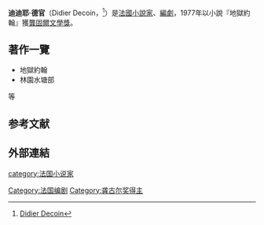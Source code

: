 {{Infobox writer <!-- For more information see [[:Template:Infobox_writer/doc|:Template:Infobox writer/doc]]. -->
| name = Didier Decoin
| image = Réception de Patrice Franceschi comme Écrivain de Marine le 10 février 2014 à l'Hôtel de la Marine à Paris - 17.jpg
| imagesize = 180px
| alt =
| caption = 
| pseudonym =
| birth_name = 	Didier Decoin
| birth_date = 
| birth_place = 法國
| death_date = 
| death_place = 
| resting_place = 
| occupation = 作家
| language = 法語
| nationality =
| ethnicity =
| citizenship =
| education =
| alma_mater =
| period =
| genre =
| subject =
| movement =
| notableworks =
| spouse =
| partner =
| children =
| relatives =
| awards =
| signature =
| signature_alt =
| website =
| portaldisp =
}}
'''迪迪耶·德官'''（Didier Decoin，{{bd|1945年|3月13日|||Decoin, Didier}}<ref>[https://www.academiegoncourt.com/?filmographie=1016697179 Didier Decoin]</ref>）是[[法國|法國]][[小說家|小說家]]、[[編劇|編劇]]，1977年以小說『地獄約翰』獲[[龔固爾文學獎|龔固爾文學獎]]。

== 著作一覽 ==
*地獄約翰
*林園水塘部
等

== 参考文献 ==
{{Reflist}}

== 外部連結 ==
{{commonscat|Didier Decoin}}

{{Authority control}}

{{DEFAULTSORT:Decoin, Didier}}
[[category:法国小说家|category:法国小说家]]
[[Category:法国编剧|Category:法国编剧]]
[[Category:龚古尔奖得主|Category:龚古尔奖得主]]